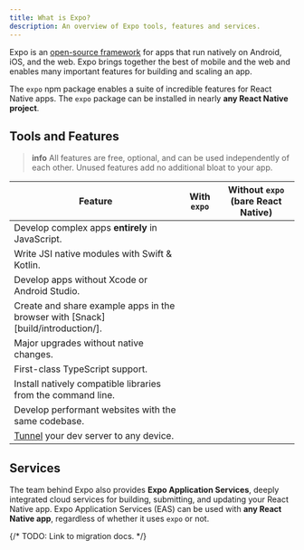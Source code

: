 ```yaml
---
title: What is Expo?
description: An overview of Expo tools, features and services.
---
```



Expo is an [open-source framework](https://github.com/expo/expo/) for apps that run natively on Android, iOS, and the web. Expo brings together the best of mobile and the web and enables many important features for building and scaling an app.

The `expo` npm package enables a suite of incredible features for React Native apps. The `expo` package can be installed in nearly **any React Native project**.

## Tools and Features

<BoxLink
  title="Expo SDK"
  description="Comprehensive suite of well-tested React Native modules that run on Android, iOS, and web."
  href="/versions/latest"
  Icon={DocsLogo}
/>
<BoxLink
  title="Expo Modules API"
  description="Write highly performant native code with modern Swift & Kotlin API."
  href="/modules/overview"
/>
<BoxLink
  title="Prebuild"
  description="Separate React from Native to develop from any computer, upgrade easily, white label apps, and maintain larger projects."
  href="/workflow/prebuild"
/>
<BoxLink
  title="Expo CLI"
  description="Manage dependencies, compile native apps, develop for the web, and connect to any device with a powerful dev server."
  href="/workflow/expo-cli"
/>
<BoxLink
  title="Expo Go"
  description="Learn React by trying it on your simulator or device."
  href="/workflow/expo-go"
  Icon={ExpoGoLogo}
/>

> **info** All features are free, optional, and can be used independently of each other. Unused features add no additional bloat to your app.

| Feature                                                                         | With `expo` | Without `expo` (bare React Native) |
| ------------------------------------------------------------------------------- | ----------- | ---------------------------------- |
| Develop complex apps **entirely** in JavaScript.                                | <YesIcon /> | <NoIcon />                         |
| Write JSI native modules with Swift & Kotlin.                                   | <YesIcon /> | <NoIcon />                         |
| Develop apps without Xcode or Android Studio.                                   | <YesIcon /> | <NoIcon />                         |
| Create and share example apps in the browser with [Snack][build/introduction/]. | <YesIcon /> | <NoIcon />                         |
| Major upgrades without native changes.                                          | <YesIcon /> | <NoIcon />                         |
| First-class TypeScript support.                                                 | <YesIcon /> | <NoIcon />                         |
| Install natively compatible libraries from the command line.                    | <YesIcon /> | <NoIcon />                         |
| Develop performant websites with the same codebase.                             | <YesIcon /> | <NoIcon />                         |
| [Tunnel](/workflow/expo-cli/#tunneling) your dev server to any device.          | <YesIcon /> | <NoIcon />                         |

## Services

The team behind Expo also provides **Expo Application Services**, deeply integrated cloud services for building, submitting, and updating your React Native app. Expo Application Services (EAS) can be used with **any React Native app**, regardless of whether it uses `expo` or not.

<BoxLink
  title="Expo Application Services"
  description="The easiest way to build, deploy, and update native apps."
  href="/eas"
  Icon={PlanEnterpriseIcon}
/>

{/* TODO: Link to migration docs. */}
